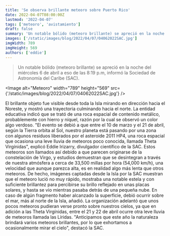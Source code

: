 ```yaml
---
title: 'Se observa brillante meteoro sobre Puerto Rico'
date: 2022-04-07T08:00:00Z
lastmod: '2022-04-07'
tags: ['meteoro', 'avistamiento']
draft: false
summary: 'Un notable bólido (meteoro brillante) se apreció en la noche del miércoles 6 de abril a eso de las 8:19 p.m, informó la Sociedad de Astronomía del Caribe (SAC).'
images: ['/static/images/blog/2022/04/07/04062022SAC.jpg']
imgWidth: 789
imgHeight: 569
authors: ['eddie']
---
```


> Un notable bólido (meteoro brillante) se apreció en la noche del miércoles 6 de abril a eso de las 8:19 p.m, informó la Sociedad de Astronomía del Caribe (SAC).

<Image
  alt="Meteoro"
  width="789"
  height="569"
  src={'/static/images/blog/2022/04/07/04062022SAC.jpg'}
/>

El brillante objeto fue visible desde toda la Isla mirando en dirección hacia el Noreste, y mostró una trayectoria culminando hacia el norte. La entidad educativa indicó que se trató de una roca espacial de contenido metálico, probablemente con hierro y níquel, razón por la cual se observó un color algo verdoso.
"El evento se debió a que entre el 10 de marzo y el 21 de abril, según la Tierra orbita al Sol, nuestro planeta está pasando por una zona con algunos residuos liberados por el asteroide 2011 HP4, una roca espacial que ocasiona una leve lluvia de meteoros poco conocida, llamada Theta Virgínidas", explicó Eddie Irizarry, divulgador científico de la SAC.
Estos meteoros son llamados así debido a que parecen originarse de la constelación de Virgo,  y estudios demuestran que se desintegran a través de nuestra atmósfera a cerca de 33,500 millas por hora (54,000 km/h), una velocidad que aunque parezca alta, es en realidad algo más lenta que otros meteoros.
De hecho, imágenes captadas desde la Isla por la SAC muestran que el meteoro lució no muy rápido, mostraba una notable estela y con suficiente brillantez para percibirse su brillo reflejado en unas placas solares, y hasta se vio mientras pasaba detrás de una pequeña nube.
En caso de algún fragmento haber alcanzado la superficie, debió ocurrir sobre el mar, más al norte de la Isla, añadió.
La organización adelantó que unos pocos meteoros pudieran verse pronto sobre nuestros cielos, ya que en adición a las Theta Virgínidas, entre el 21 y 22 de abril ocurre otra leve lluvia de meteoros llamada las Líridas.
"Anticipamos que este año la naturaleza brindará varios meteoros brillantes, por lo que exhortamos a ocasionalmente mirar el cielo", destacó la SAC.

<ResponsiveReactPlayer url="https://youtu.be/AVoc7ya415A" />
